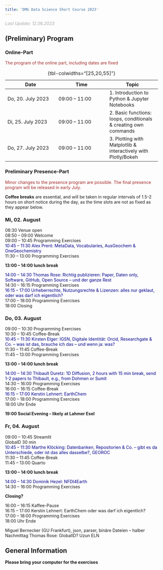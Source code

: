 ```yaml
---
title: 'DMG Data Science Short Course 2023'
---
```


*<span style='color:darkgrey'>Last Update: 12.06.2023</span>*

<!-- # Course Link
Click <a href="https://geocourses.streamlit.app/Cosmochemistry">here</a> to go to the Cosmochemistry course.

<a href="https://geocourses.streamlit.app/Cosmochemistry">Hier</a> geht es zum Kosmochemie Kurs.

# Reihenfolge der zu schauenden Videos
![Sollte selbst erklärend sein.](images/sequence_of_videos.png) -->

## (Preliminary) Program

### Online-Part
<span style='color:brown'> The program of the online part, including dates are fixed</span>\

| Date | Time | Topic |
|--------|--------|--------|
| Do, 20. July 2023 | 09:00 – 11:00 | 1. Introduction to Python & Jupyter Notebooks|
| Di, 25. July 2023 | 09:00 – 11:00 | 2. Basic functions: loops, conditionals & creating own commands |
| Do, 27. July 2023 | 09:00 – 11:00 | 3. Plotting with Matplotlib & interactively with Plotly/Bokeh |

: {tbl-colwidths="[25,20,55]"}


### Preliminary Presence-Part

<span style='color:brown'>Minor changes to the presence program are possible. The final presence program will be released in early July.</span>

**Coffee breaks** are essential, and will be taken in regular intervals of 1.5-2 hours on short notice during the day, as the time slots are not as fixed as they appear below.

### Mi, 02. August
08:30 Venue open\
08:50 – 09:00 Welcome\
09:00 – 10:45 Programming Exercises\
<span style="color:darkblue;">10:45 – 11:30 Alex Prent: MetaData, Vocabularies, AusGeochem & OneGeochemistry</span>\
11:30 – 13:00 Programming Exercises\

**13:00 – 14:00 lunch break**\

<span style="color:darkblue;">14:00 – 14:30 Thomas Rose: Richtig publizieren: Paper, Daten only, Software, GitHub, Open Source – und der ganze Rest</span>\
14:30 – 16:15 Programming Exercises\
<span style="color:darkblue;">16:15 – 17:00 Urheberrechte, Nutzungsrechte & Lizenzen: alles nur geklaut, oder was darf ich eigentlich?</span>\
17:00 – 18:00 Programming Exercises\
18:00 Closing

### Do, 03. August
09:00 – 10:30 Programming Exercises\
10:30 – 10:45 Coffee-Break\
<span style="color:darkblue;">10:45 – 11:30 Kirsten Elger: IGSN, Digitale Identität: Orcid, Researchgate & Co. – was ist das, brauche ich das – und wenn ja: was?</span>\
11:30 – 11:45 Coffee-Break\
11:45 – 13:00 Programming Exercises\

**13:00 – 14:00 lunch break**\

<span style="color:darkblue;">14:00 – 14:30 Thibault Duretz: 1D Diffusion, 2 hours with 15 min break, send 1-2 papers to Thibault, e.g., from Dohmen or Sumit</span>\
14:30 – 16:00 Programming Exercises\
16:00 – 16:15 Coffee-Break\
<span style="color:darkblue;">16:15 – 17:00 Kerstin Lehnert: EarthChem</span>\
17:00 – 18:00 Programming Exercises\
18:00 Uhr Ende

**19:00 Social Evening – likely at Lahmer Esel**

### Fr, 04. August
09:00 – 10:45 Streamlit\
GlobaID 30 min\
<span style="color:darkblue;">10:45 – 11:30 Marthe Klöcking: Datenbanken, Repositorien & Co. – gibt es da Unterschiede, oder ist das alles dasselbe?, GEOROC</span>\
11:30 – 11:45 Coffee-Break\
11:45 – 13:00 Quarto\

**13:00 – 14:00 lunch break**\

<span style="color:darkblue;">14:00 – 14:30 Dominik Hezel: NFDI4Earth</span>\
14:30 – 16:00 Programming Exercises\

**Closing?**

16:00 – 16:15 Kaffee-Pause\
16:15 – 17:00 Kerstin Lehnert: EarthChem oder was darf ich eigentlich?\
17:00 – 18:00 Programming Exercises\
18:00 Uhr Ende\


Miguel Bernecker (GU Frankfurt), json, parser, binäre Dateien – halber Nachmittag
Thomas Rose: GlobalID?
Uzun ELN

## General Information
**Please bring your computer for the exercises**
<!-- 
### Online-Part
Mo, 24. July 2023, 08:30 – 10:30 1. online meeting\
Mo, 24. July 2023, 08:30 – 10:30 2. online meeting\
Mo, 24. July 2023, 08:30 – 10:30 3. online meeting

### Presence-Part

### Mi, 02. August
08:30 – 10:30 Venue open\
08:530 – 09:00 Welcome\
09:00 – 10:30 Programming Exercises\
10:30 – 10:45 Coffee-Break\
10:45 – 11:30 Kirsten Elger: IGSN, Digitale Identität: Orcid, Researchgate & Co. – was ist das, brauche ich das – und wenn ja: was?\
11:30 – 11:45 Coffee-Break\
11:45 – 13:00 Programming Exercises\
*13:00 – 14:00 lunch break*\
14:00 – 14:30 Thomas Rose: Richtig publizieren: Paper, Daten only, Software, GitHub, Open Source – und der ganze Rest\
14:30 – 16:00 Programming Exercises\
16:00 – 16:15 Coffee-Break\
16:15 – 17:00 Rechtsabteilung: Urheberrechte, Nutzungsrechte & Lizenzen: alles nur geklaut, oder was darf ich eigentlich?\
17:00 – 18:00 Programming Exercises\
18:00 Closing

### Do, 03. August
09:00 – 10:30 Programming Exercises\
10:30 – 10:45 Coffee-Break\
10:45 – 11:30 Alex Prent: MetaData, Vocabularies, AusGeochem & OneGeochemistry\
11:30 – 11:45 Coffee-Break\
11:45 – 13:00 Programming Exercises\
*13:00 – 14:00 lunch break*\
14:00 – 14:30 Thibault Duretz: 1D Diffusion, 2 hours with 15 min break, send 1-2 papers to Thibault, e.g., from Dohmen or Sumit\
14:30 – 16:00 Programming Exercises\
16:00 – 16:15 Coffee-Break\
16:15 – 17:00 Kerstin Lehnert: EarthChem\
17:00 – 18:00 Programming Exercises\
18:00 Uhr Ende

**19:00 Social Evening – likely at Lahmer Esel**

### Fr, 04. August
09:00 – 10:30 Streamlit\
10:30 – 10:45 Coffee-Break\
GlobaID 30 min\
10:45 – 11:30 Marthe Klöcking: Datenbanken, Repositorien & Co. – gibt es da Unterschiede, oder ist das alles dasselbe?, GEOROC\
11:30 – 11:45 Coffee-Break\
11:45 – 13:00 Quarto\
*13:00 – 14:00 lunch break*\
14:00 – 14:30 Dominik Hezel: NFDI4Earth\
14:30 – 16:00 Programming Exercises\

**Closing?**

16:00 – 16:15 Kaffee-Pause\
16:15 – 17:00 Kerstin Lehnert: EarthChem oder was darf ich eigentlich?\
17:00 – 18:00 Programming Exercises\
18:00 Uhr Ende\


Miguel Bernecker (GU Frankfurt), json, parser, binäre Dateien – halber Nachmittag
Thomas Rose: GlobalID?
Uzun ELN

## General Information
**Please bring your computer for the exercises** -->